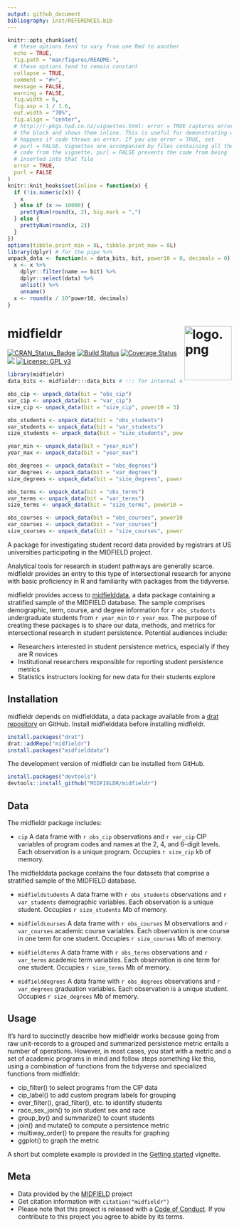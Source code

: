 ```yaml
---
output: github_document
bibliography: inst/REFERENCES.bib
---
```


<!-- README.md is generated from README.Rmd. Please edit that file -->

```r
knitr::opts_chunk$set(
  # these options tend to vary from one Rmd to another
  echo = TRUE,
  fig.path = "man/figures/README-",
  # these options tend to remain constant
  collapse = TRUE,
  comment = "#>",
  message = FALSE,
  warning = FALSE,
  fig.width = 6,
  fig.asp = 1 / 1.6,
  out.width = "70%",
  fig.align = "center",
  # http://r-pkgs.had.co.nz/vignettes.html: error = TRUE captures errors in
  # the block and shows them inline. This is useful for demonstrating what
  # happens if code throws an error. If you use error = TRUE, set
  # purl = FALSE. Vignettes are accompanied by files containing all the
  # code from the vignette. purl = FALSE prevents the code from being
  # inserted into that file
  error = TRUE,
  purl = FALSE
)
knitr::knit_hooks$set(inline = function(x) {
  if (!is.numeric(x)) {
    x
  } else if (x >= 10000) {
    prettyNum(round(x, 2), big.mark = ",")
  } else {
    prettyNum(round(x, 2))
  }
})
options(tibble.print_min = 8L, tibble.print_max = 8L)
library(dplyr) # for the pipe %>%
unpack_data <- function(x = data_bits, bit, power10 = 0, decimals = 0) {
  x <- x %>%
    dplyr::filter(name == bit) %>%
    dplyr::select(data) %>%
    unlist() %>%
    unname()
  x <- round(x / 10^power10, decimals)
}
```


# midfieldr <span class="border-wrap"><img src="man/figures/midfieldhex04.png" align="right" height="122" width="106" alt="logo.png"></span>





[![CRAN_Status_Badge](http://www.r-pkg.org/badges/version/midfieldr)](http://cran.r-project.org/package=midfieldr)
[![Build Status](https://travis-ci.org/MIDFIELDR/midfieldr.svg?branch=master)](https://travis-ci.org/MIDFIELDR/midfieldr)
[![Coverage Status](https://img.shields.io/codecov/c/github/MIDFIELDR/midfieldr/master.svg)](https://codecov.io/github/MIDFIELDR/midfieldr?branch=master)
[![](https://cranlogs.r-pkg.org/badges/grand-total/midfieldr)](https://cran.r-project.org/package=midfieldr)
[![License: GPL v3](man/figures/License-GPL-v3-blue.svg)](https://www.gnu.org/licenses/gpl-3.0)


```r
library(midfieldr)
data_bits <- midfieldr:::data_bits # ::: for internal variables

obs_cip <- unpack_data(bit = "obs_cip")
var_cip <- unpack_data(bit = "var_cip")
size_cip <- unpack_data(bit = "size_cip", power10 = 3)

obs_students <- unpack_data(bit = "obs_students")
var_students <- unpack_data(bit = "var_students")
size_students <- unpack_data(bit = "size_students", power10 = 6)

year_min <- unpack_data(bit = "year_min")
year_max <- unpack_data(bit = "year_max")

obs_degrees <- unpack_data(bit = "obs_degrees")
var_degrees <- unpack_data(bit = "var_degrees")
size_degrees <- unpack_data(bit = "size_degrees", power10 = 6)

obs_terms <- unpack_data(bit = "obs_terms")
var_terms <- unpack_data(bit = "var_terms")
size_terms <- unpack_data(bit = "size_terms", power10 = 6)

obs_courses <- unpack_data(bit = "obs_courses", power10 = 6, decimals = 1)
var_courses <- unpack_data(bit = "var_courses")
size_courses <- unpack_data(bit = "size_courses", power10 = 6)
```

A package for investigating student record data provided by registrars at US universities participating in the MIDFIELD project. 

Analytical tools for research in student pathways are generally scarce. midfieldr provides an entry to this type of intersectional research for anyone with basic proficiency in R and familiarity with packages from the tidyverse. 

midfieldr provides access to [midfielddata](https://midfieldr.github.io/midfielddata/), a data package containing a stratified sample of the MIDFIELD database. The sample comprises demographic, term, course, and degree information for `r obs_students` undergraduate students from `r year_min` to `r year_max`. The purpose of creating these packages is to share our data, methods, and metrics for intersectional research in student persistence. Potential audiences include:  

- Researchers interested in student persistence metrics, especially if they are R novices 
- Institutional researchers responsible for reporting student persistence metrics 
- Statistics instructors looking for new data for their students explore 



## Installation

midfieldr depends on midfielddata, a data package available from a [drat repository](https://midfieldr.github.io/drat/) on GitHub. Install midfielddata before installing midfieldr. 

```r
install.packages("drat")
drat::addRepo("midfieldr")
install.packages("midfielddata")
```

The development version of midfieldr can be installed from GitHub.   

```r
install.packages("devtools")
devtools::install_github("MIDFIELDR/midfieldr")
```


## Data

The midfieldr package includes: 

- `cip`  A data frame with `r obs_cip` observations and `r var_cip` CIP variables of program codes and names at the 2, 4, and 6-digit levels. Each observation is a unique program. Occupies `r size_cip` kb of memory.  

The midfielddata package contains the four datasets that comprise a stratified sample of the MIDFIELD database. 

- `midfieldstudents` A data frame with `r obs_students` observations and `r var_students` demographic variables. Each observation is a unique student. Occupies `r size_students` Mb of memory.  

- `midfieldcourses` A data frame with `r obs_courses` M observations and `r var_courses` academic course variables. Each observation is one course in one term for one student. Occupies `r size_courses` Mb of memory. 

- `midfieldterms` A data frame with `r obs_terms` observations and `r var_terms` academic term variables. Each observation is one term for one student. Occupies `r size_terms` Mb of memory. 

- `midfielddegrees` A data frame with `r obs_degrees` observations and `r var_degrees` graduation variables. Each observation is a unique student. Occupies `r size_degrees` Mb of memory.


## Usage

It's hard to succinctly describe how midfieldr works because going from raw unit-records to a grouped and summarized persistence metric entails a number of operations. However, in most cases, you start with a metric and a set of academic programs in mind and follow steps something like this, using a combination of functions from the tidyverse and specialized functions from midfieldr: 

- cip_filter() to select programs from the CIP data 
- cip_label() to add custom program labels for grouping 
- ever_filter(), grad_filter(), etc. to identify students 
- race_sex_join() to join student sex and race 
- group_by() and summarize() to count students 
- join() and mutate() to compute a persistence metric  
- multiway_order() to prepare the results for graphing 
- ggplot() to graph the metric 

A short but complete example is provided in the [Getting started](getting_started.html) vignette. 

## Meta

- Data provided by the [MIDFIELD](https://engineering.purdue.edu/MIDFIELD) project 
- Get citation information with `citation("midfieldr")` 
- Please note that this project is released with a [Code of Conduct](https://midfieldr.github.io/midfieldr/CONDUCT.html). If you contribute to this project you agree to abide by its terms. 


